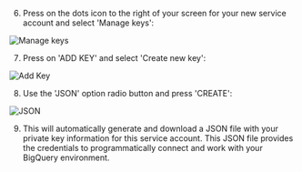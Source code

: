 6. Press on the dots icon to the right of your screen for your new service account and select 'Manage keys':

<img
  src="https://res.cloudinary.com/mintlify/image/upload/v1659304878/elementary/dots-icon_aafqkv.png"
  alt="Manage keys"
/>

7. Press on 'ADD KEY' and select 'Create new key':

<img
  src="https://res.cloudinary.com/mintlify/image/upload/v1659304875/elementary/add-key_v4hztr.png"
  alt="Add Key"
/>

8. Use the 'JSON' option radio button and press 'CREATE':

<img
  src="https://res.cloudinary.com/mintlify/image/upload/v1659304877/elementary/json_mybzda.png"
  alt="JSON"
/>

9. This will automatically generate and download a JSON file with your private key information for this service account.
   This JSON file provides the credentials to programmatically connect and work with your BigQuery environment.
